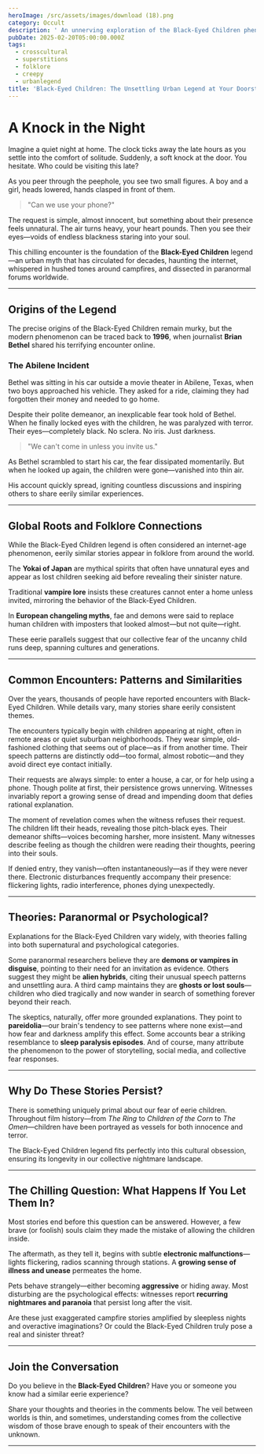 ```yaml
---
heroImage: /src/assets/images/download (18).png
category: Occult
description: ' An unnerving exploration of the Black-Eyed Children phenomenon—those eerie, pale-faced kids rumored to appear unannounced at night, pleading for help in monotones, and possessing jet-black eyes.'
pubDate: 2025-02-20T05:00:00.000Z
tags:
  - crosscultural
  - superstitions
  - folklore
  - creepy
  - urbanlegend
title: 'Black-Eyed Children: The Unsettling Urban Legend at Your Doorstep'
---
```


# A Knock in the Night

Imagine a quiet night at home. The clock ticks away the late hours as you settle into the comfort of solitude. Suddenly, a soft knock at the door. You hesitate. Who could be visiting this late?

As you peer through the peephole, you see two small figures. A boy and a girl, heads lowered, hands clasped in front of them.

> "Can we use your phone?"

The request is simple, almost innocent, but something about their presence feels unnatural. The air turns heavy, your heart pounds. Then you see their eyes—voids of endless blackness staring into your soul.

This chilling encounter is the foundation of the **Black-Eyed Children** legend—an urban myth that has circulated for decades, haunting the internet, whispered in hushed tones around campfires, and dissected in paranormal forums worldwide.

---

## Origins of the Legend

The precise origins of the Black-Eyed Children remain murky, but the modern phenomenon can be traced back to **1996**, when journalist **Brian Bethel** shared his terrifying encounter online.

### The Abilene Incident

Bethel was sitting in his car outside a movie theater in Abilene, Texas, when two boys approached his vehicle. They asked for a ride, claiming they had forgotten their money and needed to go home.

Despite their polite demeanor, an inexplicable fear took hold of Bethel. When he finally locked eyes with the children, he was paralyzed with terror. Their eyes—completely black. No sclera. No iris. Just darkness.

> "We can't come in unless you invite us."

As Bethel scrambled to start his car, the fear dissipated momentarily. But when he looked up again, the children were gone—vanished into thin air.

His account quickly spread, igniting countless discussions and inspiring others to share eerily similar experiences.

---

## Global Roots and Folklore Connections

While the Black-Eyed Children legend is often considered an internet-age phenomenon, eerily similar stories appear in folklore from around the world.

The **Yokai of Japan** are mythical spirits that often have unnatural eyes and appear as lost children seeking aid before revealing their sinister nature.

Traditional **vampire lore** insists these creatures cannot enter a home unless invited, mirroring the behavior of the Black-Eyed Children.

In **European changeling myths**, fae and demons were said to replace human children with imposters that looked almost—but not quite—right.

These eerie parallels suggest that our collective fear of the uncanny child runs deep, spanning cultures and generations.

---

## Common Encounters: Patterns and Similarities

Over the years, thousands of people have reported encounters with Black-Eyed Children. While details vary, many stories share eerily consistent themes.

The encounters typically begin with children appearing at night, often in remote areas or quiet suburban neighborhoods. They wear simple, old-fashioned clothing that seems out of place—as if from another time. Their speech patterns are distinctly odd—too formal, almost robotic—and they avoid direct eye contact initially.

Their requests are always simple: to enter a house, a car, or for help using a phone. Though polite at first, their persistence grows unnerving. Witnesses invariably report a growing sense of dread and impending doom that defies rational explanation.

The moment of revelation comes when the witness refuses their request. The children lift their heads, revealing those pitch-black eyes. Their demeanor shifts—voices becoming harsher, more insistent. Many witnesses describe feeling as though the children were reading their thoughts, peering into their souls.

If denied entry, they vanish—often instantaneously—as if they were never there. Electronic disturbances frequently accompany their presence: flickering lights, radio interference, phones dying unexpectedly.

---

## Theories: Paranormal or Psychological?

Explanations for the Black-Eyed Children vary widely, with theories falling into both supernatural and psychological categories.

Some paranormal researchers believe they are **demons or vampires in disguise**, pointing to their need for an invitation as evidence. Others suggest they might be **alien hybrids**, citing their unusual speech patterns and unsettling aura. A third camp maintains they are **ghosts or lost souls**—children who died tragically and now wander in search of something forever beyond their reach.

The skeptics, naturally, offer more grounded explanations. They point to **pareidolia**—our brain's tendency to see patterns where none exist—and how fear and darkness amplify this effect. Some accounts bear a striking resemblance to **sleep paralysis episodes**. And of course, many attribute the phenomenon to the power of storytelling, social media, and collective fear responses.

---

## Why Do These Stories Persist?

There is something uniquely primal about our fear of eerie children. Throughout film history—from _The Ring_ to _Children of the Corn_ to _The Omen_—children have been portrayed as vessels for both innocence and terror.

The Black-Eyed Children legend fits perfectly into this cultural obsession, ensuring its longevity in our collective nightmare landscape.

---

## The Chilling Question: What Happens If You Let Them In?

Most stories end before this question can be answered. However, a few brave (or foolish) souls claim they made the mistake of allowing the children inside.

The aftermath, as they tell it, begins with subtle **electronic malfunctions**—lights flickering, radios scanning through stations. A **growing sense of illness and unease** permeates the home.

Pets behave strangely—either becoming **aggressive** or hiding away. Most disturbing are the psychological effects: witnesses report **recurring nightmares and paranoia** that persist long after the visit.

Are these just exaggerated campfire stories amplified by sleepless nights and overactive imaginations? Or could the Black-Eyed Children truly pose a real and sinister threat?

---

## Join the Conversation

Do you believe in the **Black-Eyed Children**? Have you or someone you know had a similar eerie experience?

Share your thoughts and theories in the comments below. The veil between worlds is thin, and sometimes, understanding comes from the collective wisdom of those brave enough to speak of their encounters with the unknown.

---
